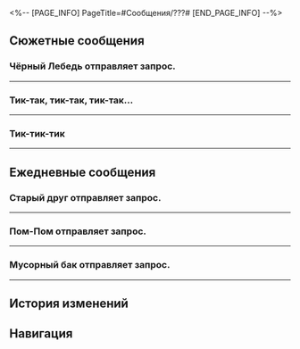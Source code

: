 <%-- [PAGE_INFO]
PageTitle=#Сообщения/???#
[END_PAGE_INFO] --%>
{{Сообщение Инфобокс
|id          = 129
|Изображение = НИП ??? Иконка.png
|Тип         = НИП
|Отправитель = ???
|Описание    = 
|Фракция     = Другие
}}

==Сюжетные сообщения==
===Чёрный Лебедь отправляет запрос.===
{{Сообщения
|условие_получения = 
|текст =
:{{Диалог|Предупреждение}} Чёрный Лебедь отправляет запрос.
:'''Чёрный Лебедь:''' (Первопроходец), ты ведь уже {{MC|ж=посмотрела|м=посмотрел}} пузырь грёз?
:'''Чёрный Лебедь:''' Не надо переживать, я просто хочу уточнить, не пытался ли ещё кто-то с тобой связаться.
:{Выбор} Чёрный Лебедь?
::'''(Первопроходец):''' Ты - Чёрный Лебедь?
::'''Чёрный Лебедь:''' Да, та самая хранительница памяти.
::'''Чёрный Лебедь:''' [[File:Sticker PPG 05 Wubbaboo 13.png|80px]]
:{Выбор} А что случилось?
::'''(Первопроходец):''' А что случилось?
:'''Чёрный Лебедь:''' Если коротко, та Недотёпа по имени Искорка сейчас повсюду разыскивает этот пузырь грёз.
:'''Чёрный Лебедь:''' Не знаю, каковы её намерения, однако если пузырь попадёт в её руки, ситуация осложнится ещё больше.
:'''Чёрный Лебедь:''' (Первопроходец), поможешь мне вернуть его?
:{Выбор} Конечно!
::'''(Первопроходец):''' Конечно помогу!
::'''Чёрный Лебедь:''' Мне нравится твоя решимость. Я пойду с тобой.
:{Выбор} А чего сама не поищешь?
::'''(Первопроходец):''' А чего сама не поищешь?
::'''Чёрный Лебедь:''' Не думала, что ты мне откажешь... Сама я тоже могу.
:'''Чёрный Лебедь:''' Но я не помню, где остался этот пузырь грёз.
:'''Чёрный Лебедь:''' Напомнишь?
:{Выбор} В Торговом доме Мира грёз.
::'''(Первопроходец):''' В Торговом доме Мира грёз, у Доктора Эдварда.
::'''(Первопроходец):''' Забыла уже?
::'''Чёрный Лебедь:''' Ха!
::'''Чёрный Лебедь:''' Память у меня, конечно, не та, что у настоящих хранителей.
::'''Чёрный Лебедь:''' [[File:Sticker PPG 05 Wubbaboo 12.png|80px]]
::'''Чёрный Лебедь:''' Так легко всё выведала, поверить не могу. А я-то боялась попасться!
:{Выбор} Я его {{MC|ж=украла|м=украл}}.
::'''(Первопроходец):''' Я его {{MC|ж=украла|м=украл}}, затолкал{F#а} в бутылку от «Услады» и {{MC|ж=выбросила|м=выбросил}}.
::'''(Первопроходец):''' До сих пор, наверное, плавает в каком-нибудь сне про мусорные баки.
::'''Чёрный Лебедь:''' Так любишь баки?
::'''Чёрный Лебедь:''' Ой, а я и говорю, в Мусорном королевстве так весело! А мне не верят.
::'''Чёрный Лебедь:''' Кажется, не зря я взяла облик Сампо.
::'''Чёрный Лебедь:''' [[File:Sticker PPG 05 Wubbaboo 12.png|80px]]
:{Выбор} А что, хранители могут что-то забыть?
::'''(Первопроходец):''' Вот интересно... Разве хранители памяти могут что-то забыть?
::'''(Первопроходец):''' А ты точно Чёрный Лебедь?
::'''Чёрный Лебедь:''' А? Я попалась?
::'''Чёрный Лебедь:''' Ну, я всё-таки не настоящая хранительница памяти.
::'''Чёрный Лебедь:''' [[File:Sticker PPG 05 Wubbaboo 12.png|80px]]
::'''Чёрный Лебедь:''' Поверить не могу, что меня так быстро раскусили. Тоска.
:'''Чёрный Лебедь:''' В розыгрышах главное, когда весело всем. Ты ведь {{MC|ж=видела|м=видел}}, как мы с Чёрным Лебедем повеселились~
:'''Чёрный Лебедь:''' Смотри и учись, {{MC|ж=юная|м=юный}} {{MC|ж=Безымянная|м=Безымянный}}.
:'''Чёрный Лебедь:''' Это только начало. Я вернусь!
:'''Чёрный Лебедь:''' [[File:Sticker PPG 05 Wubbaboo 13.png|80px]]
:{Выбор} Давай, смелее!
::'''(Первопроходец):''' Ага, давай! Посмотрим, кто кого проведёт в следующий раз!
:{Выбор} Ой, не возвращайся, пожалуйста.
::'''(Первопроходец):''' Ой, не возвращайся, пожалуйста! От общения с Недотёпой ничего хорошего не жди...
:{{Диалог|Предупреждение}} Ошибка отправки сообщения.
:{{Диалог|Предупреждение}} Такого пользователя не существует.
}}
----

===Тик-так, тик-так, тик-так...===
{{Сообщения
|условие_получения = 
|текст =
:'''???:''' Тик-так, тик-так, тик-так...
:{Выбор} ?
:'''(Первопроходец):''' ?
:'''???:''' Тик-так, тик-так, тик-так, тик...
:{Выбор} ?
::'''(Первопроходец):''' Что за ерунда?
:{Выбор} Тик-так, тик-так...
::'''(Первопроходец):''' Тик-так, тик-так!
:'''???:''' Тик-так, отель «Грёзы», тик-так, бильярдная, тик-так...
;{Принятая миссия: Грёзы и искусство починки часов I}
}}
----

===Тик-тик-тик===
{{Сообщения
|условие_получения = 
|текст =
:'''???:''' Тик-тик-тик
:'''???:''' Так-так-так
:{Выбор} Тик-так, тик-так, тик-так!
::'''(Первопроходец):''' Эй! Тик-так, тик-так! Скажи что-нибудь!
:{Выбор} Говори на человечьем.
::'''(Первопроходец):''' ?
::'''(Первопроходец):''' Объясни по-человечески, пожалуйста.
:'''???:''' Мне стало известно, что ты теперь занимаешься обслуживанием клиентов, медициной, питанием и развлечениями.
:'''???:''' Ты {{MC|ж=покорила|м=покорил}} Грозную четвёрку, моих подчинённых.
:'''???:''' Отправляйся на вершину корабля. Я буду ждать в секретной комнате.
:{Выбор} Кто ты? Хочешь сразиться?
::'''(Первопроходец):''' ...Что? Что ещё за секретность?
::'''(Первопроходец):''' Хочешь со мной сразиться? Присылай геолокацию, я приду и уничтожу тебя.
::'''???:''' ?
::'''???:''' Что? Нет, я не об этом. Ты всё поймёшь, когда придёшь.
:{Выбор} Ты руководишь духовым оркестром?
::'''(Первопроходец):''' Кажется, я уже {{MC|ж=видела|м=видел}} такое по телевизору... Думаю, согласно сюжету, ты что-то вроде руководителя духового оркестра?
::'''???:''' ?
::'''???:''' Ты о чём?
:'''???:''' С корабля открывается прекрасный вид. Жаль, что только достойные могут подняться на палубу.
:'''???:''' Слышишь тиканье? Сильнейшие ходики издают самое громкое тиканье.
:'''???:''' Я слышу тиканье в твоём сердце. Быстрее, я жду тебя в комнате, где спрятан секретный подарок.
;{Принятая миссия: Грёзы и искусство починки часов II}
}}
----

==Ежедневные сообщения==
===Старый друг отправляет запрос.===
{{Сообщения
|условие_получения = 
|текст=
:{{Диалог|Предупреждение}} Старый друг отправляет запрос.
:'''Старый друг:''' Дорогуша, ты в сети?
:{{Диалог|Предупреждение}} Внимание! На этот аккаунт жалуются другие пользователи. У вас с этим пользователем нет общих друзей. Будьте предельно осторожны.
:{Выбор} ?
:'''(Первопроходец):''' ?
:'''Старый друг:''' Привет, я твой старый друг. Говорят, ты тоже на Пенаконии? Может, встретимся?
:{Выбор} Старый друг?
::'''(Первопроходец):''' Старый друг? Кто именно?
::'''Старый друг:''' Это же я!
::'''Старый друг:''' Я понимаю, у тебя нет времени, но мне нужна твоя помощь.
:{Выбор} У меня нет друзей.
::'''(Первопроходец):''' Прошу прощения, но у меня нет друзей.
::'''Старый друг:''' Ой, прости! Наверное, не туда пишу.
::'''Старый друг:''' Но что, если это судьба?
:'''Старый друг:''' Ты знаешь о Фестивале гармонии? Там будет выступать Зарянка, знаменитая на всю вселенную певица!
:{Выбор} У меня есть билет.
::'''(Первопроходец):''' У меня уже есть билет, я не собираюсь ничего покупать.
::'''Старый друг:''' О, а откуда ты знаешь, что у меня есть билетики?
::'''Старый друг:''' Вот это да! На мероприятие очень сложно достать билеты, а у тебя уже всё продумано.
:{Выбор} Хочешь билет купить?
::'''(Первопроходец):''' Если ищешь билеты, то можешь купить у меня. У меня их куча, сколько нужно, столько и продам.
::'''Старый друг:''' Серьёзно?.. Эти билеты почти не достать. Откуда у тебя столько? Ты же не занимаешься ничем противозаконным, да?
:'''Старый друг:''' На рынке сейчас обстановка не очень, никто не станет покупать билеты. Ну да я же совсем по другому делу.
:'''Старый друг:''' Два артиста из коллектива Зарянки заболели и не пришли. Мне поручили найти человека, поэтому и пишу тебе.
:'''Старый друг:''' Лично обучу тебя и отправлю на сцену.
:'''Старый друг:''' Ну как? Интересно тебе?
:{Выбор} Да, расскажи подробней.
::'''(Первопроходец):''' Да! Расскажи подробней!
::'''Старый друг:''' <u>Не упусти свой шанс! Регистрируйся по ссылке и получай шанс появиться на одной сцене с Зарянкой!</u>
::'''Старый друг:''' Пройди по ссылке и впиши информацию о себе, а также адрес.
::'''Старый друг:''' Не забудь загрузить фото. Обязательно анфас! А ещё лучше снимок на 360 градусов!
::'''Старый друг:''' Скажи, когда всё загрузишь.
::'''Старый друг:''' Я помогу сделать распознавание лица.
::{{Диалог|Предупреждение}} Внимание! Чтобы не стать жертвой мошенничества, не выполняйте транзакции через сторонние приложения!
::{Выбор} Я {{MC|ж=зарегистрировалась|м=зарегистрировался}}.
:::'''(Первопроходец):''' Я {{MC|ж=зарегистрировалась|м=зарегистрировался}}!
:::'''(Первопроходец):''' Вот моё фото!
:::{Выбор} {{tx|Отсутствует стикер}}{{subst:void|<!--SpriteOutput/Emoji/Mission/Emoji_Photo_01.png-->}}
::::'''(Первопроходец):''' {{tx|Отсутствует стикер}}{{subst:void|<!--SpriteOutput/Emoji/Mission/Emoji_Photo_01.png-->}}
:::{Выбор} {{tx|Отсутствует стикер}}{{subst:void|<!--SpriteOutput/Emoji/Mission/Emoji_Photo_02.png-->}}
::::'''(Первопроходец):''' {{tx|Отсутствует стикер}}{{subst:void|<!--SpriteOutput/Emoji/Mission/Emoji_Photo_02.png-->}}
:::{Выбор} {{tx|Отсутствует стикер}}{{subst:void|<!--SpriteOutput/Emoji/Mission/Emoji_Photo_03.png-->}}
::::'''(Первопроходец):''' {{tx|Отсутствует стикер}}{{subst:void|<!--SpriteOutput/Emoji/Mission/Emoji_Photo_03.png-->}}
::{Выбор} Это обман!
:::'''(Первопроходец):''' Это обман!
:{Выбор} Нет, спасибо.
::'''(Первопроходец):''' Нет, спасибо, мошенничество мне неинтересно.
::'''Старый друг:''' Ну не отказывайся! Это очень просто!
::'''Старый друг:''' <u>Не упусти свой шанс! Регистрируйся по ссылке и получай шанс появиться на одной сцене с Зарянкой!</u>
::'''Старый друг:''' Пройди по ссылке и впиши информацию о себе, а также адрес.
::'''Старый друг:''' Ах да, не забудь загрузить фото. Обязательно анфас! А ещё лучше снимок на 360 градусов!
::'''Старый друг:''' Скажи, когда всё загрузишь.
::'''Старый друг:''' Я помогу сделать распознавание лица.
::{{Диалог|Предупреждение}} Внимание! Чтобы не стать жертвой мошенничества, не выполняйте транзакции через сторонние приложения!
::{Выбор} Доверюсь старому другу.
:::'''(Первопроходец):''' Эх, ладно, старому другу доверюсь.
:::'''(Первопроходец):''' Я {{MC|ж=зарегистрировалась|м=зарегистрировался}}! Вот моё фото!
:::{Выбор} {{tx|Отсутствует стикер}}{{subst:void|<!--SpriteOutput/Emoji/Mission/Emoji_Photo_01.png-->}}
::::'''(Первопроходец):''' {{tx|Отсутствует стикер}}{{subst:void|<!--SpriteOutput/Emoji/Mission/Emoji_Photo_01.png-->}}
:::{Выбор} {{tx|Отсутствует стикер}}{{subst:void|<!--SpriteOutput/Emoji/Mission/Emoji_Photo_02.png-->}}
::::'''(Первопроходец):''' {{tx|Отсутствует стикер}}{{subst:void|<!--SpriteOutput/Emoji/Mission/Emoji_Photo_02.png-->}}
:::{Выбор} {{tx|Отсутствует стикер}}{{subst:void|<!--SpriteOutput/Emoji/Mission/Emoji_Photo_03.png-->}}
::::'''(Первопроходец):''' {{tx|Отсутствует стикер}}{{subst:void|<!--SpriteOutput/Emoji/Mission/Emoji_Photo_03.png-->}}
::{Выбор} И всё равно это обман!
:::'''(Первопроходец):''' И всё равно это обман!
:{Выбор} Искорка, хватит притворяться.
:'''(Первопроходец):''' Искорка, хватит притворяться.
:'''(Первопроходец):''' Ты много спамишь. Система уже выдаёт уведомления об ошибке...
:'''Старый друг:''' ?
:'''Старый друг:''' Да быть не может! У меня нет ничего такого!
:'''Старый друг:''' Ох, кошмар.
:'''Старый друг:''' Как же бесят эти уведомления!
:'''Старый друг:''' Уже и со старым другом нельзя поболтать?
:{Выбор} И как давно мы друзья?
:'''(Первопроходец):''' А мы разве знакомы?
:'''Старый друг:''' А что? Нужно обязательно видеться, чтобы сообщение отправить?
:'''Старый друг:''' А, ладно! Забудь. В следующий раз приду с чем-нибудь повеселее!
:{Выбор} Ага, давай!
::'''(Первопроходец):''' Ага, давай! Посмотрим, кто кого проведёт в следующий раз!
:{Выбор} Ой, не возвращайся, пожалуйста.
::'''(Первопроходец):''' Ой, не возвращайся, пожалуйста! От общения с Недотёпой ничего хорошего не жди...
:{{Диалог|Предупреждение}} Ошибка отправки сообщения.
:{{Диалог|Предупреждение}} Аккаунт заблокирован в связи с многочисленными жалобами пользователей.
}}
----

===Пом-Пом отправляет запрос.===
{{Сообщения
|условие_получения = 
|текст=
:{{Диалог|Предупреждение}} Пом-Пом отправляет запрос.
:'''Пом-Пом:''' (Первопроходец)! Помоги!! Пом!
:'''Пом-Пом:''' Кажется, на экспрессе завелось что-то странное!
:'''Пом-Пом:''' Пом-Пом загнала его в машинное отделение!!! Пом!
:'''Пом-Пом:''' Спаси! Пом!!
:{Выбор} А кто это?
::'''(Первопроходец):''' А кто это?
:{Выбор} Опять, что ли?
::'''(Первопроходец):''' Искорка? Опять, что ли?!
:'''Пом-Пом:''' Ты о чём? Это Пом-Пом, проводник экспресса!!! Пом!
:'''Пом-Пом:''' [[Файл:Пом-Пом Стикер 11.png|80px]]
:'''Пом-Пом:''' Пом-Пом осматривала коммуникатор и случайно сломала, поэтому пришлось завести временный аккаунт! Пом!!
:{Выбор} А по-моему, ты Искорка.
::'''(Первопроходец):''' А по-моему, ты всё же Искорка.
::'''(Первопроходец):''' Потому что...
::{Выбор} Пом-Пом никогда так не говорит!!!
:::'''(Первопроходец):''' Пом-Пом никогда так не говорит!!! Слишком много «Пом» в твоих сообщениях!
:::'''Пом-Пом:''' Ой... Вот как...
:::'''Пом-Пом:''' А я так старалась вжиться в роль, и вот, пожалуйста. Переборщила...
::{Выбор} В машинное отделение нельзя никому!
:::'''(Первопроходец):''' Пом-Пом накажет любого, кто посмеет вторгнуться в машинное отделение!
:::'''Пом-Пом:''' Ого!
:::'''Пом-Пом:''' Надо же, такая опасная плюшевая игрушка. Вот круто...
::{Выбор} Никто не проникнет на экспресс!
:::'''(Первопроходец):''' Никто не сможет проникнуть на экспресс. Это под силу лишь Безымянным и тем, кого специально пригласили!
:::'''Пом-Пом:''' Да?
:::'''Пом-Пом:''' Вот уж сомнительно. Мало ли было автостопщиков, которые преспокойно пробирались на борт.
:::'''Пом-Пом:''' Думаешь, среди них не было Недотёп?
:{Выбор} Ах, это ты! Наш уважаемый проводник!
::'''(Первопроходец):''' Ого! Так это наш любимый и уважаемый проводник!
::'''(Первопроходец):''' Ну, раз уж ты зашла с подозрительного временного аккаунта, значит, вся правда выплыла наружу!
::'''Пом-Пом:''' ?
::'''(Первопроходец):''' Извини, но... Я знаю твой секрет... секрет экспресса...
::'''Пом-Пом:''' ?
::{Выбор} В машинном отделении прячется...
:::'''(Первопроходец):''' На самом деле в машинном отделении прячется...
:::'''(Первопроходец):''' Предыдущий проводник экспресса!
:::'''Пом-Пом:''' ?
:::'''Пом-Пом:''' А? Правда, что ли?
:::'''Пом-Пом:''' Вы что, правда такое там у себя творите на Звёздном экспрессе?
::{Выбор} Проводник экспресса - Недотёпа.
:::'''(Первопроходец):''' Вообще-то проводник экспресса из Недотёп в масках.
:::'''(Первопроходец):''' Пом-Пом родня Ахе!
:::'''Пом-Пом:''' ?
:::'''Пом-Пом:''' А? А почему я этого не знала?
:::'''Пом-Пом:''' Вы, Безымянные, правда такое творите?
::{Выбор} Это Пом-Пом создала всех!
:::'''(Первопроходец):''' Все, кто странствует на экспрессе, созданы проводником экспресса!
:::'''(Первопроходец):''' Все они - Пом-Пом!
:::'''Пом-Пом:''' ?
:::'''Пом-Пом:''' А? Такое даже мне не придумать.
:::'''Пом-Пом:''' Нет, правда, это уже слишком!
::{Выбор} Искорка, ты себя выдала.
::'''(Первопроходец):''' Искорка, ты себя выдала.
::'''Пом-Пом:''' А я-то решила, что это всё правда... Так увлеклась, что обо всем позабыла.
::'''Пом-Пом:''' Хватает же у тебя наглости такое выдумывать.
:'''Пом-Пом:''' Ты так быстро меня {{MC|ж=раскусила|м=раскусил}}... Обидно!
:'''Пом-Пом:''' В следующий раз я подготовлюсь к разговору получше. Вот погоди, придумаю что-нибудь подходящее и вернусь.
:{Выбор} Ага, давай!
::'''(Первопроходец):''' Ага, давай! Посмотрим, кто кого проведёт в следующий раз!
:{Выбор} Ой, не возвращайся, пожалуйста.
::'''(Первопроходец):''' Ой, не возвращайся, пожалуйста! От общения с Недотёпой ничего хорошего не жди...
:'''Пом-Пом:''' Фу...
:'''Пом-Пом:''' Ну хватит повторяться, у тебя что, пластинку заело?
:'''Пом-Пом:''' Это не хулиганство, а веселье!
:'''Пом-Пом:''' Ты что, никогда не {{MC|ж=слышала|м=слышал}}, «смех - лучшее лекарство от Недотёп»?
:'''Пом-Пом:''' Недотёпы взбаламутят любое болото, чтобы жилось веселее!
:'''Пом-Пом:''' Ладно, у меня дела. Не хочешь - могу не возвращаться.
:'''Пом-Пом:''' Как наметится какое-нибудь развлечение, дай знать.
:'''Пом-Пом:''' [[File:Sticker PPG 05 Wubbaboo 12.png|80px]]
:{Выбор} [[File:Sticker PPG 05 Wubbaboo 11.png|80px]]
::'''(Первопроходец):''' [[File:Sticker PPG 05 Wubbaboo 11.png|80px]]
:{Выбор} [[File:Sticker PPG 05 Wubbaboo 10.png|80px]]
::'''(Первопроходец):''' [[File:Sticker PPG 05 Wubbaboo 10.png|80px]]
:{{Диалог|Предупреждение}} Ошибка отправки сообщения.
:{{Диалог|Предупреждение}} Аккаунт удалён.
}}
----

===Мусорный бак отправляет запрос.===
{{Сообщения
|условие_получения = 
|текст=
:{{Диалог|Предупреждение}} Мусорный бак отправляет запрос.
:'''Мусорный бак:''' Привет.
:{Выбор} Привет.
::'''(Первопроходец):''' Привет.
:{Выбор} Кто ты?
::'''(Первопроходец):''' Кто ты?
:{Выбор} ???
::'''(Первопроходец):''' ???
:'''Мусорный бак:''' Да, это я, твоя любимая мусорка.
:'''Мусорный бак:''' Твой пламенный энтузиазм зажёг огонь в моём мусорном сердце, которое так долго не знало радости.
:{Выбор} Тогда я мусоросжигатель?
::'''(Первопроходец):''' Зажёг? Серьёзно? Я тебе мусоросжигатель, что ли?
::'''Мусорный бак:''' О да! Ты {{MC|ж=зажгла|м=зажёг}} огонь в моём холодном сердце и {{MC|ж=стала|м=стал}} той силой, которая побуждает меня жить дальше!
:{Выбор} Вот так поворот!
::'''(Первопроходец):''' Вот так поворот! Мусорный бак пишет сообщения и рассказывает мне о чувствах!
::'''Мусорный бак:''' О, не удивляйся, сородич. Любовь способна сворачивать горы. Любовь способна стирать границы между человеком и мусором.
:'''Мусорный бак:''' Я больше не обычный бак.
:'''Пылающий бак:''' Я - пылающий бак.
:'''Пылающий бак:''' За холодными как сталь стенками... Моё сердце пылает подобно фейерверку, ярко и ослепительно.
:{Выбор} Искорка, опять ты?
:'''(Первопроходец):''' Искорка, опять ты?
:'''Пылающий бак:''' Я не искорка! Я всего лишь...
:'''Бак, страсть которого подобна пламени:''' Бак, с пылающей страстью внутри!
:'''Бак, страсть которого подобна пламени:''' Как ты {{MC|ж=могла|м=мог}} меня с кем-то перепутать. Это разбивает мне сердце. Ты страшный человек!
:'''Бак с разбитым сердцем:''' Я больше не верю в любовь. Прощай.
:{Выбор} В следующий раз притворяйся получше...
::'''(Первопроходец):''' Сколько можно... В следующий раз притворяйся получше...
:{Выбор} Пока...
::'''(Первопроходец):''' Пока...
:{{Диалог|Предупреждение}} Ошибка отправки сообщения.
:{{Диалог|Предупреждение}} Аккаунт удалён.
}}
----

==История изменений==
{{История изменений|2.7}}

==Навигация==
{{Сообщения Навбокс}}